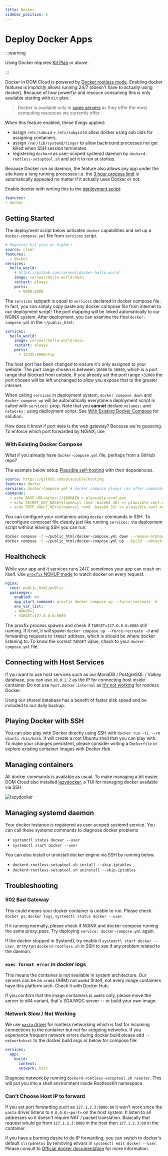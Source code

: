 ```yaml
---
title: Docker
sidebar_position: 4
---
```


# Deploy Docker Apps

:::warning

Using Docker requires [Kit Plan](../intro/compare-plans.mdx#kit-plan) or above.

:::

Docker in DOM Cloud is powered by [Docker rootless mode](https://docs.docker.com/engine/security/rootless/). Enabling docker features is implicitly allows running 24/7 (doesn't have to actually using docker). Because of how powerful and resouce consuming this is only available starting with `Kit` plan.

> Docker is available only in [some servers](../intro/compare-server.mdx) as they offer the most computing resources we currently offer.

When this feature enabled, these things applied:

+ assign `/etc/subuid` + `/etc/subgid` to allow docker using sub uids for assigning containers.
+ assign `/var/lib/systemd/linger` to allow backround processes not get killed when SSH session terminates.
+ registering `dockerd` as user-scoped systemd daemon by `dockerd-rootless-setuptool.sh` and set it to run at startup.

Because Docker run as daemon, the feature also allows any app under the site have a long running processes i.e. the [3 hour process limit](../features/security.mdx#dom-cloud-bridges-sudokill) is automatically appealed no matter if it actually uses Docker or not.

Enable docker with writing this to the [deployment script](./deploy.mdx):

```yaml
features:
- docker
```

## Getting Started

The deployment script below activates `docker` capabilities and set up a `docker-compose.yml` file from `services` script.

```yaml title=https://github.com/domcloud/recipes/blob/master/docker.yml
# Requires Kit plan or higher!
source: clear
features:
  - docker
services:
  hello_world:
    # https://github.com/cernoel/docker-hello-world
    image: cernoel/hello-world:main
    restart: always
    ports:
      - 8080:8000
```

The `services` subpath is equal to `services` declared in docker compose file. In fact, you can simply copy paste any docker compose file from internet to our deployment script! The port mapping will be linked automatically to our NGINX system. After deployment, you can examine the final `docker-compose.yml` in the `~/public_html`:

```yaml title="cat ~/public_html/docker-compose.yml"
services:
  hello_world:
    image: cernoel/hello-world:main
    restart: always
    ports:
      - 12345:8000/tcp
```

The host port has been changed to ensure it's only assigned to your website. The port range chosen is between `10000` to `30000`, which is a port range that blocked from outside. If you already set the port range `>32000` the port chosen will be left unchanged to allow you expose that to the greater internet.

When calling `services` in deployment system, `docker compose down` and `docker compose up` will be automatically everytime a deployment script is called with `services:` prop. Note that you **cannot** declare `volumes:` and `networks:` using deployment script. See [With Existing Docker Compose](#with-existing-docker-compose) for solution. 


How does it know if port `8080` is the web gateway? Because we're guessing. To enforce which port forwarded by NGINX, use 

### With Existing Docker Compose

What if you already have `docker-compose.yml` file, perhaps from a GitHub repo?

The example below setup [Plausible self-hosting](https://github.com/plausible/hosting) with their depedencies.

```yaml title=https://github.com/domcloud/recipes/blob/master/docker.yml
source: https://github.com/plausible/hosting
features: docker
services: docker-compose.yml # docker compose always ran after commands
commands:
  - echo BASE_URL=https://$DOMAIN > plausible-conf.env
  - echo SECRET_KEY_BASE=$(openssl rand -base64 48) >> plausible-conf.env
  - echo TOTP_VAULT_KEY=$(openssl rand -base64 32) >> plausible-conf.env
```

You can configure your containers using `docker` commands in SSH. To reconfigure composer file cleanly just like running `services:` via deployment script without leaving SSH you can run:

```sh
docker compose -f ~/public_html/docker-compose.yml down --remove-orphans
docker compose -f ~/public_html/docker-compose.yml up --build --detach
```

## Healthcheck

While your app and it services runs 24/7, sometimes your app can crash on itself. Use [`proxfix` NOHUP mode](./nginx.mdx#proxfix-nohup) to watch docker on every request. 

```yaml
nginx:
  root: public_html/public
  passenger:
    enabled: on
    app_start_command: proxfix docker compose up --force-recreate -d
    env_var_list:
    - NOHUP=1
    - TARGET=127.0.0.0:8080
```

The proxfix process spawns and check if `TARGET=127.0.0.0:8080` still running. If it not, it will spawn `docker compose up --force-recreate -d` and forwarding requests to `TARGET` address, which is should be where docker listening to. To know the correct `TARGET` value, check to your `docker-compose.yml` file.

## Connecting with Host Services

If you want to use host services such as our MariaDB / PostgreSQL / Valkey database, you can use `10.0.2.2` as the IP for connecting host inside container. Do not use `host.docker.internal` as [it's not working](https://github.com/moby/moby/issues/47684) for rootless Docker.

Using our shared database has a benefit of faster disk speed and be included to our daily backup.

## Playing Docker with SSH

You can also play with Docker directly using SSH with `docker run -ti --rm ubuntu /bin/bash`. It will create a root Ubuntu shell that you can play with. To make your changes persistent, please consider writing a `Dockerfile` or explore existing container images with Docker Hub.

## Managing containers

All docker commands is available as usual. To make managing a bit easier, DOM Cloud also installed [lazydocker](https://github.com/jesseduffield/lazydocker), a TUI for managing docker available via SSH.

![lazydocker](https://www.howtogeek.com/wp-content/uploads/2022/09/2-5.png?trim=1,1&bg-color=000&pad=1,1)

## Managing systemd daemon

Your docker instance is registered as user-scoped systemd service. You can call these systemd commands to diagnose docker problems

+ `systemctl status docker --user`
+ `systemctl start docker --user`

You can also install or uninstall docker engine via SSH by running below.

+ `dockerd-rootless-setuptool.sh install --skip-iptables`
+ `dockerd-rootless-setuptool.sh uninstall --skip-iptables`

## Troubleshooting

### 502 Bad Gateway

This could means your docker container is unable to run. Please check `docker ps`, `docker logs`, `systemctl status docker --user`.

If it running normally, please check if NGINX and docker compose running the same proxy_pass. Try deploying `service: docker-compose.yml` again. 

If the docker stopped in SystemD, try enable it `systemctl start docker --user`, or try run `dockerd-rootless.sh` in SSH to see if any problem related to the daemon.

### `exec format error` in docker logs

This means the container is not available in system architecture. Our servers can be an `arm64` (ARM) not `amd64` (Intel), not every image containers have this platform arch. Check it with Docker Hub.

If you confirm that the image containers is `amd64` only, please move the server to x64 variant, that's SGA/WDC server -- or build your own image.

### Network Slow / Not Working

We use [`pasta` driver](https://passt.top) for rootless networking which is fast for incoming connections to the container but not for outgoing networks. If you experience frequent network errors during docker build please add `--network=host` to the docker build args or below for compose file:

```yml
services:
  app:
    build:
      context: .
      network: host
```

Diagnose network by running `dockerd-rootless-setuptool.sh nsenter`. This will put you into a shell environment inside RootlessKit namespace.

### Can't Choose Host IP to forward

If you set port forwarding such as `127.1.2.3:8080:80` it won't work since the `pasta` driver listens to `0.0.0.0:<port>` on the host system. It listen to all addresses so it doesn't require NAT / packet translation. Basically that request would go from `127.1.2.3:8080` in the host then `127.1.2.3:80` in the container.

If you have a burning desire to do IP forwarding, you can switch to docker's default `slirp4netns` by removing envars in `systemctl edit docker --user`. Please consult to [Official docker documentation](https://docs.docker.com/engine/security/rootless/#network-is-slow) for more information
